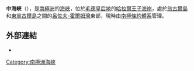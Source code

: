 '''中海峽'''（{{lang-en|Nakano-seto Strait}}），是[[南極洲|南極洲]]的[[海峽|海峽]]，位於[[毛德皇后地|毛德皇后地]]的[[哈拉爾王子海岸|哈拉爾王子海岸]]，處於[[翁古爾島|翁古爾島]]和[[東翁古爾島|東翁古爾島]]之間的[[呂佐夫-霍爾姆灣|呂佐夫-霍爾姆灣]]東部，現時由[[南極條約體系|南極條約體系]]管理。

{{coord|69|1|S|39|33|E|display=title}}

==外部連結==
* {{usgs-gazetteer}}

{{Antarctica-geo-stub}}
[[Category:南極洲海峽|Category:南極洲海峽]]